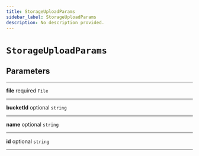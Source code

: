 ```yaml
---
title: StorageUploadParams
sidebar_label: StorageUploadParams
description: No description provided.
---
```


# `StorageUploadParams`

## Parameters

---

**<span className="parameter-name">file</span>** <span className="optional-status">required</span> `File`

---

**<span className="parameter-name">bucketId</span>** <span className="optional-status">optional</span> `string`

---

**<span className="parameter-name">name</span>** <span className="optional-status">optional</span> `string`

---

**<span className="parameter-name">id</span>** <span className="optional-status">optional</span> `string`

---
